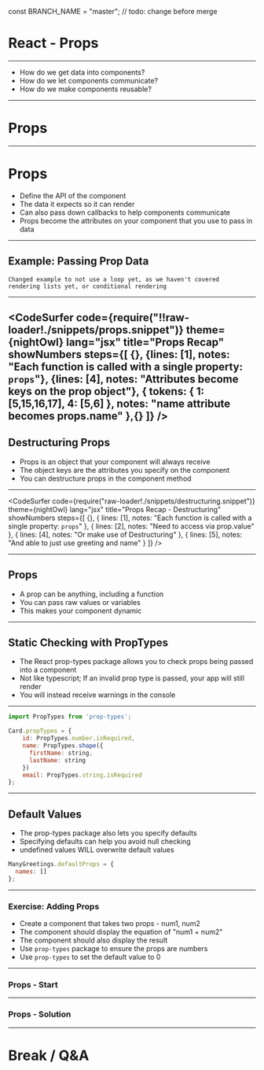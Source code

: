 const BRANCH_NAME = "master"; // todo: change before merge


# React - Props

---

- How do we get data into components?
- How do we let components communicate?
- How do we make components reusable?

---

# Props

---

# Props

- Define the API of the component
- The data it expects so it can render
- Can also pass down callbacks to help components communicate
- Props become the attributes on your component that you use to pass in data

---


## Example: Passing Prop Data

<CodeSandbox src="https://codesandbox.io/embed/3kv214881q?fontsize=14&hidenavigation=1" />

```notes
Changed example to not use a loop yet, as we haven't covered
rendering lists yet, or conditional rendering
```

---

<CodeSurfer
  code={require("!!raw-loader!./snippets/props.snippet")}
  theme={nightOwl}
  lang="jsx"
  title="Props Recap"
  showNumbers
  steps={[
    {},
    {lines: [1], notes: "Each function is called with a single property: `props`"},
    {lines: [4], notes: "Attributes become keys on the prop object"},
     {
      tokens: {
        1: [5,15,16,17],
        4: [5,6]
      },
      notes: "name attribute becomes props.name"
    },{}
  ]}
/>
---

## Destructuring Props

- Props is an object that your component will always receive
- The object keys are the attributes you specify on the component
- You can destructure props in the component method

---

<CodeSurfer
  code={require("raw-loader!./snippets/destructuring.snippet")}
  theme={nightOwl}
  lang="jsx"
  title="Props Recap - Destructuring"
  showNumbers
  steps={[
    {},
    {
      lines: [1],
      notes: "Each function is called with a single property: `props`"
    },
    { lines: [2], notes: "Need to access via prop.value" },
    { lines: [4], notes: "Or make use of Destructuring" },
    { lines: [5], notes: "And able to just use greeting and name" }
  ]}
/>

---

## Props

- A prop can be anything, including a function
- You can pass raw values or variables
- This makes your component dynamic

---

## Static Checking with PropTypes

- The React prop-types package allows you to check props being passed into a component
- Not like typescript; If an invalid prop type is passed, your app will still render
- You will instead receive warnings in the console

---


```javascript
import PropTypes from 'prop-types';

Card.propTypes = {
    id: PropTypes.number.isRequired,
    name: PropTypes.shape({
      firstName: string,
      lastName: string
    })
    email: PropTypes.string.isRequired
};
```

---

## Default Values

- The prop-types package also lets you specify defaults
- Specifying defaults can help you avoid null checking
- undefined values WILL overwrite default values

```javascript
ManyGreetings.defaultProps = {
  names: []
};
```

---

### Exercise: Adding Props

- Create a component that takes two props - num1, num2
- The component should display the equation of "num1 + num2"
- The component should also display the result
- Use `prop-types` package to ensure the props are numbers
- Use `prop-types` to set the default value to 0

---


### Props - Start

<CodeSandbox src="https://codesandbox.io/embed/9lnz3x7o1p?autoresize=1&fontsize=14&hidenavigation=1" />

---


### Props - Solution

<CodeSandbox src="https://codesandbox.io/embed/4qz761yz49?fontsize=14" />

---

# Break / Q&A
